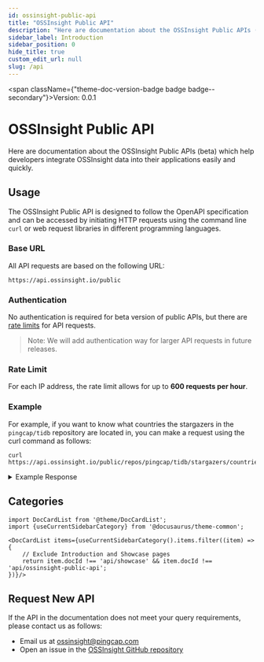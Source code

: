 ```yaml
---
id: ossinsight-public-api
title: "OSSInsight Public API"
description: "Here are documentation about the OSSInsight Public APIs (beta) which help developers integrate OSSInsight data into their applications easily and quickly."
sidebar_label: Introduction
sidebar_position: 0
hide_title: true
custom_edit_url: null
slug: /api
---
```



<span className={"theme-doc-version-badge badge badge--secondary"}>Version: 0.0.1</span>

# OSSInsight Public API




Here are documentation about the OSSInsight Public APIs (beta) which help developers integrate OSSInsight data into their applications easily and quickly.

## Usage

The OSSInsight Public API is designed to follow the OpenAPI specification and can be accessed by initiating HTTP requests using the command line `curl` or web request libraries in different programming languages.

### Base URL

All API requests are based on the following URL:

```shell
https://api.ossinsight.io/public
```

### Authentication

No authentication is required for beta version of public APIs, but there are [rate limits](#rate-limit) for API requests.

> Note:
> We will add authentication way for larger API requests in future releases.

### Rate Limit

For each IP address, the rate limit allows for up to **600 requests per hour**.

### Example

For example, if you want to know what countries the stargazers in the `pingcap/tidb` repository are located in, you can make a request using the curl command as follows:

```shell
curl https://api.ossinsight.io/public/repos/pingcap/tidb/stargazers/countries
```

<details>

<summary>Example Response</summary>

```json
{
  "type": "sql_endpoint",
  "data": {
    "columns": [
      {
        "col": "country_or_area",
        "data_type": "CHAR",
        "nullable": true
      },
      {
        "col": "count",
        "data_type": "BIGINT",
        "nullable": true
      },
      {
        "col": "percentage",
        "data_type": "DECIMAL",
        "nullable": true
      }
    ],
    "rows": [
      {
        "count": "9183",
        "country_or_area": "CN",
        "percentage": "0.5936"
      },
      {
        "count": "1542",
        "country_or_area": "US",
        "percentage": "0.0997"
      },
      {
        "count": "471",
        "country_or_area": "JP",
        "percentage": "0.0304"
      }
    ],
    "result": {
      "code": 200,
      "message": "Query OK!",
      "start_ms": 1690351487809,
      "end_ms": 1690351487930,
      "latency": "121ms",
      "row_count": 132,
      "row_affect": 0,
      "limit": 300,
      "databases": [
        "gharchive_dev"
      ]
    }
  }
}
```

</details>

## Categories

```mdx-code-block
import DocCardList from '@theme/DocCardList';
import {useCurrentSidebarCategory} from '@docusaurus/theme-common';

<DocCardList items={useCurrentSidebarCategory().items.filter((item) => {
    // Exclude Introduction and Showcase pages
    return item.docId !== 'api/showcase' && item.docId !== 'api/ossinsight-public-api';
})}/>
```

## Request New API 

If the API in the documentation does not meet your query requirements, please contact us as follows:

- Email us at ossinsight@pingcap.com
- Open an issue in the [OSSInsight GitHub repository](https://github.com/pingcap/ossinsight/issues/new?assignees=&labels=type%2Ffeature&projects=&template=feature_request.md&title=New%20API)


